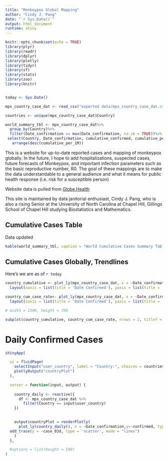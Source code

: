 ```yaml
---
title: "Monkeypox Global Mapping"
author: "Cindy J. Pang"
date: "`r Sys.Date()`"
output: html_document
runtime: shiny
---
```


```r
knitr::opts_chunk$set(echo = TRUE)
library(plyr)
library(readr)
library(dplyr)
library(plotly)
library(tidyr)
library(sf)
library(stats)
library(zoo)
library(knitr)


today <- Sys.Date()

mpx_country_case_dat <- read_csv("exported data/mpx_country_case_dat.csv")

countries <- unique(mpx_country_case_dat$Country)

world_summary_tbl <- mpx_country_case_dat%>%
  group_by(Country)%>%
  filter(Date_confirmation == max(Date_confirmation, na.rm = TRUE))%>%
 select(Country, Date_confirmation, cumulative_confirmed, cumulative_per_1M)%>%
   arrange(desc(cumulative_per_1M))

```

This is a website for up-to-date reported cases and mapping of monkeypox globally. In the future, I hope to add hospitalizations, suspected cases, future forecasts of Monkeypox, and important infection parameters such as the basic reproductive number, R0. The goal of these mappings are to make the data understandable to a general audience and what it means for public health response (i.e. risk for a susceptible person)

Website data is pulled from [Globe.Health](https://github.com/globaldothealth/monkeypox)

This site is maintained by data janitorial enthusiast, Cindy J. Pang, who is also a rising Senior at the University of North Carolina at Chapel Hill, Gillings School of Chapel Hill studying Biostatistics and Mathematics. 

## Cumulative Cases Table 

Data updated 
```r
kable(world_summary_tbl, caption = "World Cumulative Cases Summary Table")

```


## Cumulative Cases Globally, Trendlines
Here's we are as of `r today`
```r
country_cumulative <- plot_ly(mpx_country_case_dat, x = ~Date_confirmation, y = ~cumulative_confirmed, type = 'scatter',mode = "lines", color = ~Country, width = 1000, height = 700)%>%
  layout(xaxis = list(title = 'Date Confirmed'), yaxis = list(title = 'Cumulative Cases Overall'))

country_cum_case_rate<- plot_ly(mpx_country_case_dat, x = ~Date_confirmation, y = ~cumulative_per_1M, type = 'scatter',mode = "lines", color = ~Country, width = 1000, height = 700)%>%
  layout(xaxis = list(title = 'Date Confirmed'), yaxis = list(title = 'Cumulative Cases per 1M'))

# width = 1500, height = 700
```

``` r
subplot(country_cumulative, country_cum_case_rate, nrows = 2, titleY = TRUE, titleX = TRUE, shareX = TRUE, margin = 0.1)%>% layout(autosize = TRUE)
```
# Daily Confirmed Cases


```r
shinyApp(

  ui = fluidPage(
    selectInput("user_country", label = "Country:", choices = countries, selected = "World"),
    plotlyOutput("countryPlot")
  ),

  server = function(input, output) {
  
    country_daily <- reactive({
      df <- mpx_country_case_dat %>%
        filter(Country == input$user_country)
    })
    

    output$countryPlot = renderPlotly(
      plot_ly(country_daily(), x = ~Date_confirmation,y=~confirmed, type = 'bar',mode = "lines")%>%
  add_trace(y = ~case_03d, type = 'scatter', mode = "lines")
    )
  },

  #options = list(height = 500)
)
```